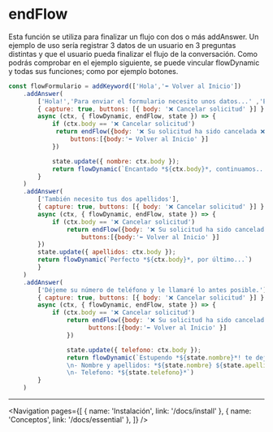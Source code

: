 
# endFlow

Esta función se utiliza para finalizar un flujo con dos o más addAnswer. Un ejemplo de uso sería registrar 3 datos de un usuario en 3 preguntas distintas y que el usuario pueda finalizar el flujo de la conversación. Como podrás comprobar en el ejemplo siguiente, se puede vincular flowDynamic y todas sus funciones; como por ejemplo botones.

```js
const flowFormulario = addKeyword(['Hola','⬅️ Volver al Inicio'])
    .addAnswer(
        ['Hola!','Para enviar el formulario necesito unos datos...' ,'Escriba su *Nombre*'],
        { capture: true, buttons: [{ body: '❌ Cancelar solicitud' }] },
        async (ctx, { flowDynamic, endFlow, state }) => {
            if (ctx.body == '❌ Cancelar solicitud')
             return endFlow({body: '❌ Su solicitud ha sido cancelada ❌',    // Aquí terminamos el flow si la condicion se cumple
                 buttons:[{body:'⬅️ Volver al Inicio' }]                      // Y además, añadimos un botón por si necesitas derivarlo a otro flow
            })

            state.update({ nombre: ctx.body });
            return flowDynamic(`Encantado *${ctx.body}*, continuamos...`)
        }
    )
    .addAnswer(
        ['También necesito tus dos apellidos'],
        { capture: true, buttons: [{ body: '❌ Cancelar solicitud' }] },
        async (ctx, { flowDynamic, endFlow, state }) => {
            if (ctx.body == '❌ Cancelar solicitud') 
                return endFlow({body: '❌ Su solicitud ha sido cancelada ❌',
                    buttons:[{body:'⬅️ Volver al Inicio' }]
        })
        state.update({ apellidos: ctx.body });
        return flowDynamic(`Perfecto *${ctx.body}*, por último...`)
        }
    )
    .addAnswer(
        ['Déjeme su número de teléfono y le llamaré lo antes posible.'],
        { capture: true, buttons: [{ body: '❌ Cancelar solicitud' }] },
        async (ctx, { flowDynamic, endFlow, state }) => {
            if (ctx.body == '❌ Cancelar solicitud') 
                return endFlow({body: '❌ Su solicitud ha sido cancelada ❌',
                      buttons:[{body:'⬅️ Volver al Inicio' }]
                })

                state.update({ telefono: ctx.body });
                return flowDynamic(`Estupendo *${state.nombre}*! te dejo el resumen de tu formulario
                \n- Nombre y apellidos: *${state.nombre} ${state.apellidos}*
                \n- Telefono: *${state.telefono}*`)
        }
    )
```

---

<Navigation
    pages={[
        { name: 'Instalación', link: '/docs/install' },
        { name: 'Conceptos', link: '/docs/essential' },
    ]}
/>
